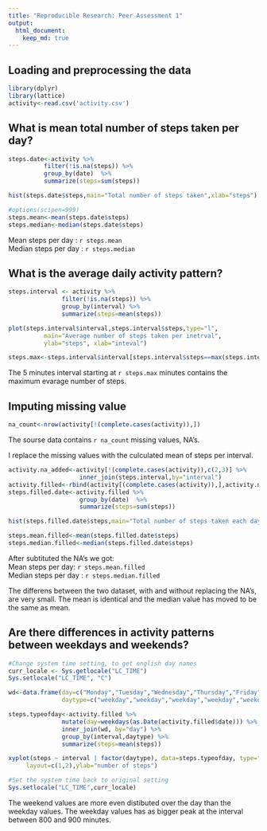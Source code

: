 ```yaml
---
title: "Reproducible Research: Peer Assessment 1"
output: 
  html_document:
    keep_md: true
---
```



## Loading and preprocessing the data
```r
library(dplyr)
library(lattice)
activity<-read.csv('activity.csv')

```


## What is mean total number of steps taken per day?
```r
steps.date<-activity %>% 
          filter(!is.na(steps)) %>% 
          group_by(date)  %>% 
          summarize(steps=sum(steps))

hist(steps.date$steps,main="Total number of steps taken",xlab="steps")

#options(scipen=999)
steps.mean<-mean(steps.date$steps)
steps.median<-median(steps.date$steps)
```  
Mean steps per day : `r steps.mean`  
Median steps per day : `r steps.median`  

## What is the average daily activity pattern?
```r
steps.interval <- activity %>% 
               filter(!is.na(steps)) %>% 
               group_by(interval) %>% 
               summarize(steps=mean(steps))

plot(steps.interval$interval,steps.interval$steps,type="l", 
          main="Average number of steps taken per inetrval",
          ylab="steps", xlab="inteval")

steps.max<-steps.interval$interval[steps.interval$steps==max(steps.interval$steps)]
```  
The 5 minutes interval starting at `r steps.max` minutes contains the maximum evarage number of steps.


## Imputing missing value
```r
na_count<-nrow(activity[!(complete.cases(activity)),])
```

The sourse data contains `r na_count` missing values, NA's.  
  
I replace the missing values with the culculated mean of steps per interval.
```r
activity.na_added<-activity[!(complete.cases(activity)),c(2,3)] %>% 
                    inner_join(steps.interval,by="interval")
activity.filled<-rbind(activity[(complete.cases(activity)),],activity.na_added)
steps.filled.date<-activity.filled %>% 
                    group_by(date)  %>% 
                    summarize(steps=sum(steps))

hist(steps.filled.date$steps,main="Total number of steps taken each day, NA's substituted",xlab="steps")

steps.mean.filled<-mean(steps.filled.date$steps)
steps.median.filled<-median(steps.filled.date$steps)
```  

After subtituted the NA's we got:  
Mean steps per day: 
`r steps.mean.filled`  
Median steps per day : 
`r steps.median.filled`  

The differens between the two dataset, with and without replacing the NA's, are very small. The mean is identical and the median value has moved to be the same as mean.

## Are there differences in activity patterns between weekdays and weekends?

```r
#Change system time setting, to get english day names 
curr_locale <- Sys.getlocale("LC_TIME")
Sys.setlocale("LC_TIME", "C")

wd<-data.frame(day=c("Monday","Tuesday","Wednesday","Thursday","Friday","Saturday","Sunday"),
               daytype=c("weekday","weekday","weekday","weekday","weekday","weekend","weekend"))

steps.typeofday<-activity.filled %>% 
               mutate(day=weekdays(as.Date(activity.filled$date))) %>% 
               inner_join(wd, by="day") %>% 
               group_by(interval,daytype) %>% 
               summarize(steps=mean(steps))

xyplot(steps ~ interval | factor(daytype), data=steps.typeofday, type="l",
     layout=c(1,2),ylab="number of steps")

#Set the system time back to original setting
Sys.setlocale("LC_TIME",curr_locale)
```  
The weekend values are more even distibuted over the day than the weekday values. The weekday values has as bigger peak at the interval between 800 and 900 minutes.